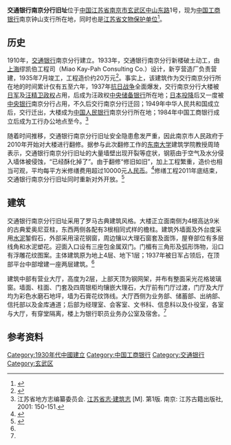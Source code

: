 {{文物保护单位
|级别 = 省级
|名称 = 交通银行南京分行旧址
|图片 = 交通银行南京分行旧址.jpg
|图片大小 = 300px
|说明 = <!-- 图片说明 -->
|省名 = 江苏省
|市/县名 = 
|所在 = [[南京市|南京市]][[玄武区|玄武区]][[中山东路_(南京)|中山东路]]1号
|分类 = 近现代重要史迹及代表性建筑
|时代 = 1936年（一说1935年）
|编号 = 515 Ⅴ-40
|登录 = 2002年
}}
'''交通银行南京分行旧址'''位于[[中华人民共和国|中国]][[江苏省|江苏省]][[南京市|南京市]][[玄武区|玄武区]][[中山东路_(南京)|中山东路]]1号，现为[[中国工商银行|中国工商银行]]南京钟山支行所在地，同时也是[[江苏省文物保护单位|江苏省文物保护单位]]<ref>{{cite web |title=江苏省文物保护单位名单（109处、116点） |url=http://wgxj.nanjing.gov.cn/zwgk/wwbhml/201802/t20180202_796350.html |website=南京市文化和旅游局 |accessdate=2020-10-31 |language=zh-hans |date=2018-02-02 |archive-date=2019-03-14 |archive-url=https://web.archive.org/web/20190314082818/http://wgxj.nanjing.gov.cn/zwgk/wwbhml/201802/t20180202_796350.html |dead-url=no }}</ref>。

==历史==

1910年，[[交通银行|交通银行]]南京分行建立。1933年，交通银行南京分行新楼破土动工，由[[上海|上海]]缪凯伯工程司（Miao Kay-Pah Consulting Co.）设计，新亨营造厂负责营建，1935年7月竣工，工程造价约20万元<ref>{{cite book|author=汪晓茜|title=《大匠筑迹：民国时代的南京职业建筑师》|year=2014|publisher=东南大学出版社|location=南京|isbn=978-7-5641-5150-8}}</ref>。事实上，该建筑作为交行南京分行所在地的时间累计仅有五至六年，1937年[[中国抗日战争|抗日战争]]全面爆发，交行南京分行大楼被[[日军|日军]]及[[汪精卫政权|汪精卫政权]]占用，后成为汪政权[[中央储备银行|中央储备银行]]所在地；[[日本投降|日本投降]]后又一度被[[中央银行|中央银行]]南京分行占用，不久后交行南京分行迁回；1949年中华人民共和国成立后，交行迁出，大楼成为[[中国人民银行|中国人民银行]]南京分行所在地；1984年中国工商银行成立后成为工行办公地点至今。<ref name=dfz>江苏省地方志编纂委员会. [http://58.213.139.243:8088/FZJS/pdfpage.html?njbm=ZST320000200113 江苏省志·建筑志] [M]. 第1版. 南京: 江苏古籍出版社, 2001: 150-151.</ref>

随着时间推移，交通银行南京分行旧址安全隐患愈发严重，因此南京市人民政府于2010年开始对大楼进行翻修。据参与此次翻修工作的[[东南大学|东南大学]]建筑学院教授周琦表示，交通银行南京分行旧址的大量墙壁出现开裂等症状，钢筋由于空气及水分侵入墙体被侵蚀，“已经酥化掉了”。由于翻修“修旧如旧”，加上工程繁重，造价也相当可观，平均每平方米修缮费用超过10000元[[人民币|人民币]]。<ref>{{cite news |title=南京首例民国建筑大修 民国交通银行上加"金字塔" |url=http://www.huaxia.com/js-tw/jsxw/2011/05/2428203.html |accessdate=2020-10-31 |agency=现代快报 |website=华夏经纬网 |date=2011-05-25 |language=zh-hans |archive-date=2020-11-02 |archive-url=https://web.archive.org/web/20201102165256/http://www.huaxia.com/js-tw/jsxw/2011/05/2428203.html }}</ref>修缮工程2011年底结束，交通银行南京分行旧址同时重新对外开放。<ref>{{cite news |title=南京新街口最老民国建筑开放 神秘金库首次展示 |url=http://www.huaxia.com/js-tw/jsxw/2011/12/2709633.html |accessdate=2020-10-31 |agency=现代快报 |website=华夏经纬网 |date=2011-12-29 |language=zh-hans |archive-date=2020-11-02 |archive-url=https://web.archive.org/web/20201102165321/http://www.huaxia.com/js-tw/jsxw/2011/12/2709633.html }}</ref>

==建筑==
交通银行南京分行旧址采用了罗马古典建筑风格。大楼正立面南侧为4根高达9米的古典爱奥尼亚柱，东西两侧各配有3根相同式样的檐柱。建筑外墙面及外台度采用[[水泥|水泥]]錾假石，外部采用滚花钢窗，周边镶以大理石窗套及面饰，屋脊部位有多层线角和水泥塑花。迎面入口设有三座包金属双门。门楣有三角形及弧形饰物，沿口有浮雕花纹图案。主体建筑原为地上4层、地下1层；1937年被日军占领后，在顶部平台中部增建一座两层建筑。<ref name=dfz/>

建筑中部有营业大厅，高度为2层，上部天顶为钢网架，并布有整面采光花格玻璃窗。墙面、柱面、门套及四周银柜均镶嵌大理石，大厅前有门厅过渡，门厅及大厅均为彩色水磨石地坪，墙为石膏花纹饰线。大厅西侧为业务部、储蓄部、出纳部、信托部以及金库通道；后部为经理室、会客室、文书科、信息科以及仆役室，各室与大厅，有穿堂隔离，楼上为银行职员业务办公室及宿舍。<ref name=dfz/>

==参考资料==
{{reflist}}

{{南京市境内的江苏省文物保护单位}}
{{南京民国建筑}}

[[Category:1930年代中國建立|Category:1930年代中國建立]]
[[Category:中国工商银行|Category:中国工商银行]]
[[Category:交通银行|Category:交通银行]]
[[Category:玄武区|Category:玄武区]]